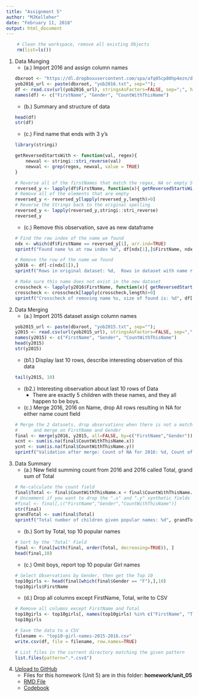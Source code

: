 ---
title: "Assignment 5"
author: "MJKelleher"
date: "February 11, 2018"
output: html_document
---

```{r setup, include=FALSE, echo=TRUE}
    # Clean the workspace, remove all existing Objects
    rm(list=ls())
```
1. Data Munging
    + (a.) Import 2016 and assign column names
    ```{r}
    dbxroot <- "https://dl.dropboxusercontent.com/spa/afq05cp80hp4ezn/downloads/public/msds-data/";
    yob2016_url <- paste(dbxroot, "yob2016.txt", sep="");
    df <- read.csv(url(yob2016_url), stringsAsFactors=FALSE, sep=";", header=FALSE);
    names(df) <- c("FirstName", "Gender", "CountWithThisName")
    ```
    + (b.) Summary and structure of data
    ```{r}
    head(df)
    str(df)
    ```
    + (c.) Find name that ends with 3 y's
    ```{r}
    library(stringi)

    getReversedStartsWith <- function(val, regex){
        newval <- stringi::stri_reverse(val)
        newval <- grep(regex, newval, value = TRUE)
    }
    
    # Reverse all of the firstNames that match the regex, NA or empty String returned with no match
    reversed_y <- lapply(df$FirstName, function(x){ getReversedStartsWith(x, "^yyy") })
    # Remove all of the elements that are empty
    reversed_y <- reversed_y[lapply(reversed_y,length)>0]
    # Reverse the Strings back to the original spelling
    reversed_y <- lapply(reversed_y,stringi::stri_reverse)
    reversed_y
    ```
    + (c.) Remove this observation, save as new dataframe
    ```{r}
    # Find the row index of the name we found
    ndx <- which(df$FirstName == reversed_y[1], arr.ind=TRUE)
    sprintf("Found name %s at row index %d", df[ndx[1],]$FirstName, ndx[1])

    # Remove the row of the name we found
    y2016 <- df[-c(ndx[1]),]
    sprintf("Rows in original dataset: %d,  Rows in dataset with name removed: %d", nrow(df), nrow(y2016))

    # Make sure this name does not exist in the new dataset
    crosscheck <- lapply(y2016$FirstName, function(x){ getReversedStartsWith(x, "^yyy") })
    crosscheck <- crosscheck[lapply(crosscheck,length)>0]
    sprintf("Crosscheck of removing name %s, size of found is: %d", df[ndx[1],]$FirstName, length(crosscheck))
    ```
1. Data Merging
    + (a.) Import 2015 dataset assign column names
    ```{r}
    yob2015_url <- paste(dbxroot, "yob2015.txt", sep="");
    y2015 <- read.csv(url(yob2015_url), stringsAsFactors=FALSE, sep=",", header=FALSE);
    names(y2015) <- c("FirstName", "Gender", "CountWithThisName")
    head(y2015)
    str(y2015)
    ```
    + (b1.) Display last 10 rows, describe interesting observation of this data
    ```{r}
    tail(y2015, 10)
    ```
    + (b2.) Interesting observation about last 10 rows of Data
        + There are exactly 5 children with these names, and they all happen to be boys.
    + (c.) Merge 2016, 2016 on Name, drop All rows resulting in NA for either name count field
    ```{r}
    # Merge the 2 datasets, drop observations when there is not a match from either side
    #      and merge on FirstName and Gender
    final <- merge(y2016, y2015, all=FALSE, by=c("FirstName","Gender"))
    xcnt <- sum(is.na(final$CountWithThisName.x))
    ycnt <- sum(is.na(final$CountWithThisName.y))
    sprintf("Validation after merge: Count of NA for 2016: %d, Count of NA for 2015", xcnt, ycnt)
    ```
1. Data Summary
    + (a.) New field summing count from 2016 and 2016 called Total, grand sum of Total
    ```{r}
    # Re-calculate the count field
    final$Total <- final$CountWithThisName.x + final$CountWithThisName.y
    # Uncomment if you want to drop the ".x" and ".y" synthetic fields
    #final <- final[,c("FirstName","Gender","CountWithThisName")]
    str(final)
    grandTotal <- sum(final$Total)
    sprintf("Total number of children given popular names: %d", grandTotal)
    ```
    + (b.) Sort by Total, top 10 popular names
    ```{r}
    # Sort by the 'Total' Field
    final <- final[with(final, order(Total, decreasing=TRUE)), ]
    head(final,10)
    ```
    + (c.) Omit boys, report top 10 popular Girl names
    ```{r}
    # Select Observations by Gender, then get the Top 10
    top10girls <- head(final[which(final$Gender == "F"),],10)
    top10girls$FirstName
    ```
    + (d.) Drop all columns except FirstName, Total, write to CSV
    ```{r}
    # Remove all columns except FirstName and Total
    top10girls <- top10girls[, names(top10girls) %in% c("FirstName", "Total")]
    top10girls

    # Save the data to a CSV
    filename <- "top10-girl-names-2015-2016.csv"
    write.csv(df, file = filename, row.names=TRUE)

    # List files in the current directory matching the given pattern
    list.files(pattern=".*.csv$")
    ```
1. [Upload to GitHub](https://github.com/allthebits/mjk-msds6306)
    + Files for this homework (Unit 5) are in this folder: **homework/unit_05**
    + [RMD File](https://github.com/allthebits/mjk-msds6306/blob/master/homework/unit_05/homework_submission.Rmd)
    + [Codebook](https://github.com/allthebits/mjk-msds6306/blob/master/homework/unit_05/codebook.md)
